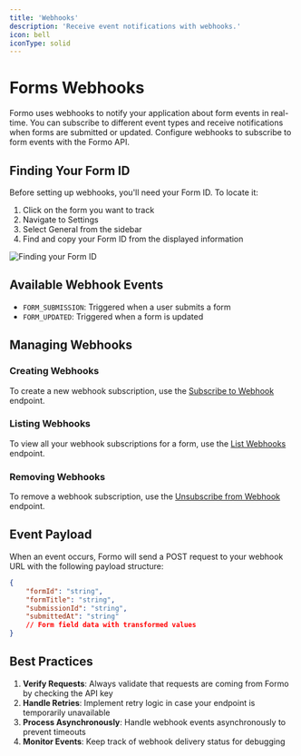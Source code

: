 ```yaml
---
title: 'Webhooks'
description: 'Receive event notifications with webhooks.'
icon: bell
iconType: solid
---
```


# Forms Webhooks

Formo uses webhooks to notify your application about form events in real-time. You can subscribe to different event types and receive notifications when forms are submitted or updated.
Configure webhooks to subscribe to form events with the Formo API.

## Finding Your Form ID

Before setting up webhooks, you'll need your Form ID. To locate it:

1. Click on the form you want to track
2. Navigate to Settings
3. Select General from the sidebar
4. Find and copy your Form ID from the displayed information

![Finding your Form ID](/images/form-id.png)

## Available Webhook Events

-   `FORM_SUBMISSION`: Triggered when a user submits a form
-   `FORM_UPDATED`: Triggered when a form is updated

## Managing Webhooks

### Creating Webhooks

To create a new webhook subscription, use the [Subscribe to Webhook](/api-reference/endpoint/subscribe) endpoint.

### Listing Webhooks

To view all your webhook subscriptions for a form, use the [List Webhooks](/api-reference/endpoint/list) endpoint.

### Removing Webhooks

To remove a webhook subscription, use the [Unsubscribe from Webhook](/api-reference/endpoint/unsubscribe) endpoint.

## Event Payload

When an event occurs, Formo will send a POST request to your webhook URL with the following payload structure:

```json
{
	"formId": "string",
	"formTitle": "string",
	"submissionId": "string",
	"submittedAt": "string"
	// Form field data with transformed values
}
```

## Best Practices

1. **Verify Requests**: Always validate that requests are coming from Formo by checking the API key
2. **Handle Retries**: Implement retry logic in case your endpoint is temporarily unavailable
3. **Process Asynchronously**: Handle webhook events asynchronously to prevent timeouts
4. **Monitor Events**: Keep track of webhook delivery status for debugging
